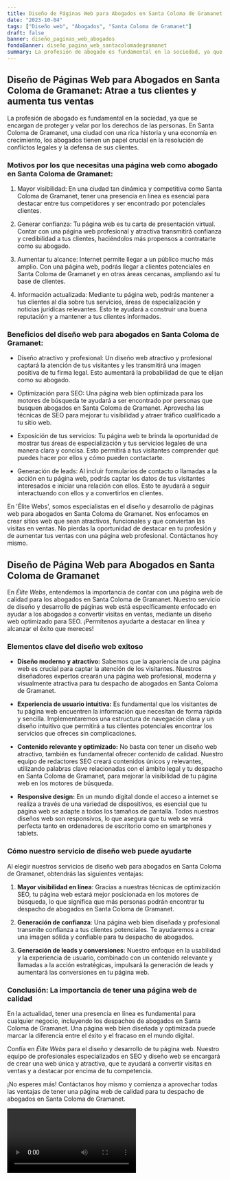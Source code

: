 ```yaml
---
title: Diseño de Páginas Web para Abogados en Santa Coloma de Gramanet
date: "2023-10-04"
tags: ["Diseño web", "Abogados", "Santa Coloma de Gramanet"]
draft: false
banner: diseño_paginas_web_abogados
fondoBanner: diseño_pagina_web_santacolomadegramanet
summary: La profesión de abogado es fundamental en la sociedad, ya que se encargan de proteger y velar por los derechos de las personas. En Santa Coloma de Gramanet, una ciudad con una rica historia y una economía en crecimiento, los abogados tienen un papel crucial en la resolución de conflictos legales y la defensa de sus clientes.
---
```



## Diseño de Páginas Web para Abogados en Santa Coloma de Gramanet: Atrae a tus clientes y aumenta tus ventas

La profesión de abogado es fundamental en la sociedad, ya que se encargan de proteger y velar por los derechos de las personas. En Santa Coloma de Gramanet, una ciudad con una rica historia y una economía en crecimiento, los abogados tienen un papel crucial en la resolución de conflictos legales y la defensa de sus clientes.

### Motivos por los que necesitas una página web como abogado en Santa Coloma de Gramanet:

1. Mayor visibilidad: En una ciudad tan dinámica y competitiva como Santa Coloma de Gramanet, tener una presencia en línea es esencial para destacar entre tus competidores y ser encontrado por potenciales clientes.

2. Generar confianza: Tu página web es tu carta de presentación virtual. Contar con una página web profesional y atractiva transmitirá confianza y credibilidad a tus clientes, haciéndolos más propensos a contratarte como su abogado.

3. Aumentar tu alcance: Internet permite llegar a un público mucho más amplio. Con una página web, podrás llegar a clientes potenciales en Santa Coloma de Gramanet y en otras áreas cercanas, ampliando así tu base de clientes.

4. Información actualizada: Mediante tu página web, podrás mantener a tus clientes al día sobre tus servicios, áreas de especialización y noticias jurídicas relevantes. Esto te ayudará a construir una buena reputación y a mantener a tus clientes informados.

### Beneficios del diseño web para abogados en Santa Coloma de Gramanet:

- Diseño atractivo y profesional: Un diseño web atractivo y profesional captará la atención de tus visitantes y les transmitirá una imagen positiva de tu firma legal. Esto aumentará la probabilidad de que te elijan como su abogado.

- Optimización para SEO: Una página web bien optimizada para los motores de búsqueda te ayudará a ser encontrado por personas que busquen abogados en Santa Coloma de Gramanet. Aprovecha las técnicas de SEO para mejorar tu visibilidad y atraer tráfico cualificado a tu sitio web.

- Exposición de tus servicios: Tu página web te brinda la oportunidad de mostrar tus áreas de especialización y tus servicios legales de una manera clara y concisa. Esto permitirá a tus visitantes comprender qué puedes hacer por ellos y cómo pueden contactarte.

- Generación de leads: Al incluir formularios de contacto o llamadas a la acción en tu página web, podrás captar los datos de tus visitantes interesados e iniciar una relación con ellos. Esto te ayudará a seguir interactuando con ellos y a convertirlos en clientes.

En 'Élite Webs', somos especialistas en el diseño y desarrollo de páginas web para abogados en Santa Coloma de Gramanet. Nos enfocamos en crear sitios web que sean atractivos, funcionales y que conviertan las visitas en ventas. No pierdas la oportunidad de destacar en tu profesión y de aumentar tus ventas con una página web profesional. Contáctanos hoy mismo.

<GifSeo />

<Cta />

## Diseño de Página Web para Abogados en Santa Coloma de Gramanet

En _Élite Webs_, entendemos la importancia de contar con una página web de calidad para los abogados en Santa Coloma de Gramanet. Nuestro servicio de diseño y desarrollo de páginas web está específicamente enfocado en ayudar a los abogados a convertir visitas en ventas, mediante un diseño web optimizado para SEO. ¡Permítenos ayudarte a destacar en línea y alcanzar el éxito que mereces!

### Elementos clave del diseño web exitoso

- **Diseño moderno y atractivo:** Sabemos que la apariencia de una página web es crucial para captar la atención de los visitantes. Nuestros diseñadores expertos crearán una página web profesional, moderna y visualmente atractiva para tu despacho de abogados en Santa Coloma de Gramanet.

- **Experiencia de usuario intuitiva:** Es fundamental que los visitantes de tu página web encuentren la información que necesitan de forma rápida y sencilla. Implementaremos una estructura de navegación clara y un diseño intuitivo que permitirá a tus clientes potenciales encontrar los servicios que ofreces sin complicaciones.

- **Contenido relevante y optimizado:** No basta con tener un diseño web atractivo, también es fundamental ofrecer contenido de calidad. Nuestro equipo de redactores SEO creará contenidos únicos y relevantes, utilizando palabras clave relacionadas con el ámbito legal y tu despacho en Santa Coloma de Gramanet, para mejorar la visibilidad de tu página web en los motores de búsqueda.

- **Responsive design:** En un mundo digital donde el acceso a internet se realiza a través de una variedad de dispositivos, es esencial que tu página web se adapte a todos los tamaños de pantalla. Todos nuestros diseños web son responsivos, lo que asegura que tu web se verá perfecta tanto en ordenadores de escritorio como en smartphones y tablets.

### Cómo nuestro servicio de diseño web puede ayudarte

Al elegir nuestros servicios de diseño web para abogados en Santa Coloma de Gramanet, obtendrás las siguientes ventajas:

1. **Mayor visibilidad en línea**: Gracias a nuestras técnicas de optimización SEO, tu página web estará mejor posicionada en los motores de búsqueda, lo que significa que más personas podrán encontrar tu despacho de abogados en Santa Coloma de Gramanet.

2. **Generación de confianza**: Una página web bien diseñada y profesional transmite confianza a tus clientes potenciales. Te ayudaremos a crear una imagen sólida y confiable para tu despacho de abogados.

3. **Generación de leads y conversiones**: Nuestro enfoque en la usabilidad y la experiencia de usuario, combinado con un contenido relevante y llamadas a la acción estratégicas, impulsará la generación de leads y aumentará las conversiones en tu página web.

### Conclusión: La importancia de tener una página web de calidad

En la actualidad, tener una presencia en línea es fundamental para cualquier negocio, incluyendo los despachos de abogados en Santa Coloma de Gramanet. Una página web bien diseñada y optimizada puede marcar la diferencia entre el éxito y el fracaso en el mundo digital.

Confía en _Élite Webs_ para el diseño y desarrollo de tu página web. Nuestro equipo de profesionales especializados en SEO y diseño web se encargará de crear una web única y atractiva, que te ayudará a convertir visitas en ventas y a destacar por encima de tu competencia.

¡No esperes más! Contáctanos hoy mismo y comienza a aprovechar todas las ventajas de tener una página web de calidad para tu despacho de abogados en Santa Coloma de Gramanet.

<Video />

<CtaBot job="Abogados" city="Santa Coloma de Gramanet" />

<Gmaps query="Santa Coloma de Gramanet+españa+maps" />
